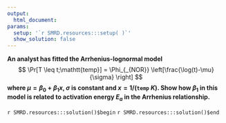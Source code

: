 ```yaml
---
output:
  html_document:
params:
  setup: '`r SMRD.resources:::setup( )`'
  show_solution: false
---
```


__An analyst has fitted the Arrhenius-lognormal model__
$$
\Pr[T \leq t;\mathtt{temp}] = \Phi_{_{NOR}}  
\left[\frac{\log(t)-\mu}{\sigma} \right] 
$$ 
__where $\mu =\beta_{0}+ \beta_{1} x$, $\sigma$ is constant and $x=1/(\mathtt{temp}\;K)$.  Show how $\beta_{1}$ in this model is related to activation energy $E_{a}$ in the Arrhenius relationship.__

`r SMRD.resources:::solution()$begin`
`r SMRD.resources:::solution()$end`
